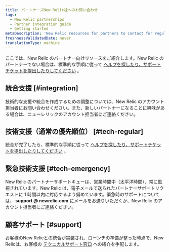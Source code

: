```yaml
---
title: パートナーズNew Relic社へのお問い合わせ
tags:
  - New Relic partnerships
  - Partner integration guide
  - Getting started
metaDescription: 'New Relic resources for partners to contact for regular or emergency assistance for integrations, and post-implementation technical support.'
freshnessValidatedDate: never
translationType: machine
---
```


ここでは、New Relic のパートナー向けリソースをご紹介します。New Relic のパートナーでない場合は、標準的な手順に従って [ヘルプを探したり、サポートチケットを提出したりしてください](/docs/using-new-relic/welcome-new-relic/getting-started/find-help-or-file-support-ticket) 。

## 統合支援 [#integration]

技術的な支援や統合を作成するための調整については、New Relic のアカウント担当者にお問い合わせください。また、新しいパートナーになることに興味がある場合は、ニューレリックのアカウント担当者にご連絡ください。

## 技術支援（通常の優先順位） [#tech-regular]

統合が完了したら、標準的な手順に従って [ヘルプを探したり、サポートチケットを提出したりしてください](/docs/using-new-relic/welcome-new-relic/getting-started/find-help-or-file-support-ticket) 。

## 緊急技術支援 [#tech-emergency]

New Relic のパートナーサポートキューは、営業時間中（太平洋時間）、常に監視されています。New Relic は、電子メールで送られたパートナーサポートリクエストに 1 時間以内に対応するよう努めています。緊急時のサポートについては、 **support @ newrelic.com** にメールをお送りいただくか、New Relic のアカウント担当者にご連絡ください。

## 顧客サポート [#support]

お客様のNew Relicとの統合が実装され、ローンチの準備が整った時点で、New Relicは、お客様の [テクニカルサポート窓口](/docs/accounts-partnerships/partnerships/partner-integration-guide/support) への紹介を手配します。